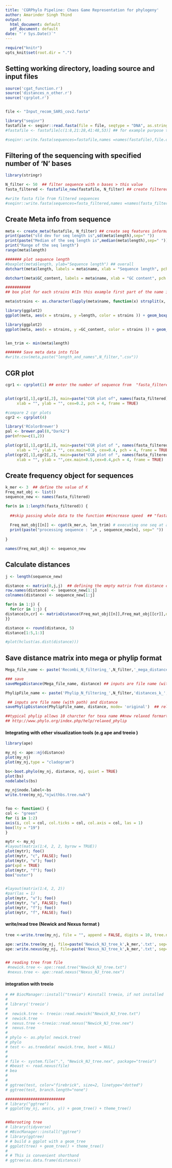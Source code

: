 ---
title: 'CGRPhylo Pipeline: Chaos Game Representation for phylogeny'
author: Amarinder Singh Thind
output:
  html_document: default
  pdf_document: default
date: "`r Sys.Date()`"
---

```{r setup, include=FALSE, echo=FALSE}
require("knitr")
opts_knit$set(root.dir = ".")
```

## Setting working directory, loading source and input files

```{r}

source('cgat_function.r')
source('distances_n_other.r')
source('cgrplot.r')


file <- "Input_recom_SARS_cov2.fasta"

library("seqinr")
fastafile <- seqinr::read.fasta(file = file, seqtype = "DNA", as.string = TRUE, set.attributes = FALSE)
#fastafile <- fastafile[c(1:8,21:28,41:48,53)] ## for example purpose taking subsets

#seqinr::write.fasta(sequences=fastafile,names =names(fastafile),file.out=paste("Sep-2022-manuscript/recombinant_XBB.1/xbb.1.fasta",sep = ''))
```


## Filtering of the sequencing with specified number of 'N'  bases


```{r}
library(stringr)

N_filter <- 50  ## filter sequence with n bases > this value
fasta_filtered <- fastafile_new(fastafile, N_filter) ## create filtered sequence file

#write fasta file from filtered sequences
#seqinr::write.fasta(sequences=fasta_filtered,names =names(fasta_filtered),file.out=paste("Sep-2022-manuscript/recombinant_XBB.1/Filter",N_filter,"bJ.1.v2.fasta",sep = ''))
```

## Create Meta info from sequence 

```{r} 
meta <- create_meta(fastafile, N_filter) ## create seq features information
print(paste("std dev for seq length is",sd(meta$length),sep=" "))
print(paste("Median of the seq length is",median(meta$length),sep=" "))
print("Range of the seq length")
range(meta$length)

####### plot sequence length
#boxplot(meta$length, ylab="Sequence length") ## overall
dotchart(meta$length, labels = meta$name, xlab = "Sequence length", pch = 21, bg = "green", pt.cex = 1, cex = 0.7)

dotchart(meta$GC_content, labels = meta$name, xlab = "GC content", pch = 21, bg = "green", pt.cex = 1, cex = 0.7)

###########
## box plot for each strains #(In this example first part of the name is strain name)

meta$strains <- as.character(lapply(meta$name, function(x) strsplit(x, '_')[[1]][1])) ## split strains names

library(ggplot2)
ggplot(meta, aes(x = strains, y =length, color = strains )) + geom_boxplot()+ ylab("Sequence length (group level)")+coord_flip() 

library(ggplot2)
ggplot(meta, aes(x = strains, y =GC_content, color = strains )) + geom_boxplot()+ ylab("GC content (group level)")+coord_flip() 


len_trim <- min(meta$length)

####### Save meta data into file
#write.csv(meta,paste("length_and_names",N_filter,".csv"))
```

## CGR plot

```{r}

cgr1 <- cgrplot(1) ## enter the number of sequence from  "fasta_filtered"


plot(cgr1[,1],cgr1[,2], main=paste("CGR plot of", names(fasta_filtered)[1],sep=''),
     xlab = "", ylab = "", cex=0.2, pch = 4, frame = TRUE) 

#compare 2 cgr plots
cgr2 <- cgrplot(4)

library('RColorBrewer')
pal <- brewer.pal(8,"Dark2")
par(mfrow=c(1,2))

plot(cgr1[,1],cgr1[,2], main=paste("CGR plot of ", names(fasta_filtered)[1],sep=''),
     xlab = "", ylab = "", cex.main=0.5, cex=0.4, pch = 4, frame = TRUE) 
plot(cgr2[,1],cgr2[,2], main=paste("CGR plot of ", names(fasta_filtered)[2],sep=''),
     xlab = "", ylab = "",cex.main=0.5,cex=0.4,pch = 4, frame = TRUE) 

```

## Create frequency object for sequences 


```{r}
k_mer <- 3  ## define the value of K
Freq_mat_obj <- list()
sequence_new <- names(fasta_filtered) 

for(n in 1:length(fasta_filtered)) {   
  
  ##skip passing whole data to the function ##increase speed  ## "fasta_filtered" name is fixed
  
  Freq_mat_obj[[n]] <- cgat(k_mer,n, len_trim) # executing one seq at a time    #k-mer,seq_length,trimmed_length
  print(paste("processing sequence : ",n , sequence_new[n], sep=" "))
  
}

names(Freq_mat_obj) <- sequence_new
```

## Calculate distances 


```{r}
j <- length(sequence_new)

distance <- matrix(0,j,j)  ## defining the empty matrix from distance calculations
row.names(distance) <- sequence_new[1:j]
colnames(distance) <- sequence_new[1:j]

for(n in 1:j) { 
  for(cr in 1:j) {
distance[n,cr] <- matrixDistance(Freq_mat_obj[[n]],Freq_mat_obj[[cr]],distance_type ='Euclidean' )  ##'Euclidean','S_Euclidean' and Manhattan
}}

distance <- round(distance, 5)
distance[1:5,1:3]

#plot(hclust(as.dist(distance)))

```

## Save distance matrix into mega or phylip format 

```{r}
Mega_file_name <- paste('Recombi_N_filtering_',N_filter,'_mega_distance_file_for_k_',k_mer,'.meg')

### save 
saveMegaDistance(Mega_file_name, distance) ## inputs are file name (with path) and distance 

PhylipFile_name <- paste('Phylip_N_filtering_',N_filter,'distances_k_',k_mer,'.txt')

 ## inputs are file name (with path) and distance 
savePhylipDistance(PhylipFile_name, distance, mode= 'original')  ## relaxed or original/other

##typical phylip allows 10 charcter for texa name ##new relaxed formart allows 250
## http://www.phylo.org/index.php/help/relaxed_phylip

```

#### Integrating with other visualization tools (e.g ape and treeio )


```{r}
library(ape)

my_nj <- ape::nj(distance)
plot(my_nj)
plot(my_nj,type = "cladogram")

bs<-boot.phylo(my_nj, distance, nj, quiet = TRUE)
plot(bs)
nodelabels(bs)

my_nj$node.label<-bs
write.tree(my_nj,"njwithbs.tree.nwk")


foo <- function() {
col <- "green"
for (i in 1:2)
axis(i, col = col, col.ticks = col, col.axis = col, las = 1)
box(lty = "19")
}

mytr <- my_nj
#layout(matrix(1:4, 2, 2, byrow = TRUE))
plot(mytr); foo()
plot(mytr, "c", FALSE); foo()
plot(mytr, "u"); foo()
par(xpd = TRUE)
plot(mytr, "f"); foo()
box("outer")


#layout(matrix(1:4, 2, 2))
#par(las = 1)
plot(mytr, "u"); foo()
plot(mytr, "u", FALSE); foo()
plot(mytr, "f"); foo()
plot(mytr, "f", FALSE); foo()

```

#### write/read  tree  (Newick and Nexus format )

```{r}
tree <-write.tree(my_nj, file = "", append = FALSE, digits = 10, tree.names = FALSE)

ape::write.tree(my_nj, file=paste('Newick_NJ_tree_k',k_mer,'.txt', sep='')) #for Newick format #write out trees in a text file
ape::write.nexus(my_nj, file=paste('Nexus_NJ_tree_k',k_mer,'.txt', sep='')) ##for Nexus format


## reading tree from file 
 #newick.tree <- ape::read.tree("Newick_NJ_tree.txt")  
 #nexus.tree <- ape::read.nexus("Nexus_NJ_tree.nex")


```

#### integration with treeio    

```{r}
# ## BiocManager::install("treeio") #install treeio, if not installed
# 
# library('treeio')
# 
#  newick.tree <- treeio::read.newick("Newick_NJ_tree.txt")
#  newick.tree
#  nexus.tree <-treeio::read.nexus("Newick_NJ_tree.nex")
#  nexus.tree
#  
# phylo <- as.phylo( newick.tree)
# phylo
# test <- as.treedata( newick.tree, boot = NULL)
# 
# 
# file <- system.file(".", "Newick_NJ_tree.nex", package="treeio")
# #beast <- read.nexus(file)
# bea
# 
# 
# ggtree(test, color="firebrick", size=2, linetype="dotted")
# ggtree(test, branch.length="none")

##########################
# library("ggtree")
# ggplot(my_nj, aes(x, y)) + geom_tree() + theme_tree()


##Rerooting tree
# library(tidyverse)
# #BiocManager::install("ggtree")
# library(ggtree)
# # build a ggplot with a geom_tree
# ggplot(tree) + geom_tree() + theme_tree()
# 
# # This is convenient shorthand
# ggtree(as.data.frame(distance))

```



